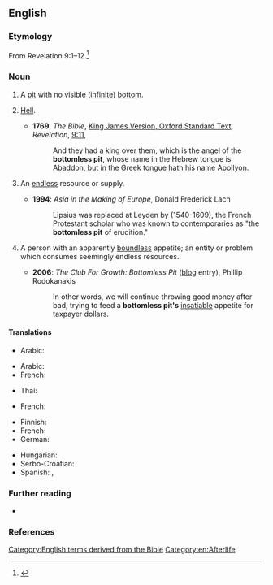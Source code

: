 ==English==

===Etymology===
From Revelation 9:1–12.<ref>{{R:King James Version|Revelation|9|1|passage=And the fift Angel sounded, and I saw a starre fall from heauen vnto the earth: and to him was giuen the key of the bottomlesse pitte.}}</ref>

===Noun===
{{en-noun}}

# A [[pit]] with no visible ([[infinite]]) [[bottom]].
#: {{syn|en|abyss}}
# {{lb|en|biblical}} [[hell|Hell]].
#* '''1769''', ''The Bible'', [[s:Bible (King James)|King James Version, Oxford Standard Text]], ''Revelation'', [[s:Bible (King James)/Revelation#Chapter 9|9:11]],
#*: And they had a king over them, which is the angel of the '''bottomless pit''', whose name in the Hebrew tongue is Abaddon, but in the Greek tongue hath his name Apollyon.
# {{lb|en|figuratively}} An [[endless]] resource or supply.
#* '''1994''': ''Asia in the Making of Europe'', Donald Frederick Lach
#*: Lipsius was replaced at Leyden by {{w|Joseph Justus Scaliger}} (1540-1609), the French Protestant scholar who was known to contemporaries as "the '''bottomless pit''' of erudition."
# {{lb|en|figuratively}} A person with an apparently [[boundless]] appetite; an entity or problem which consumes seemingly endless resources.
#: {{syn|en|money pit|black hole}}
#* '''2006''': ''The Club For Growth: Bottomless Pit'' ([[blog]] entry), Phillip Rodokanakis
#*: In other words, we will continue throwing good money after bad, trying to feed a '''bottomless pit's''' [[insatiable]] appetite for taxpayer dollars.

====Translations====
{{trans-top|A pit with no visible (infinite) bottom}}
* Arabic: {{t|ar|هَاوِيَة|f}}
{{trans-mid}}
{{trans-bottom}}
{{trans-top|hell}}
* Arabic: {{t|ar|هَاوِيَة|f}}
* French: {{t+|fr|abîme|m}}
{{trans-mid}}
* Thai: {{t|th|ช่องบาดาล}}
{{trans-bottom}}

{{trans-top|endless resource or supply}}
* French: {{t+|fr|abîme|m}}
{{trans-mid}}
{{trans-bottom}}

{{trans-top|person with boundless appetite; entity or problem which consumes endless resources}}
* Finnish: {{t-needed|fi}}
* French: {{t+|fr|puits sans fond|m}}
* German: {{t|de|Fass ohne Boden|n}}
{{trans-mid}}
* Hungarian: {{t|hu|feneketlen zsák}}
* Serbo-Croatian: {{t|sh|vreća bez dna}}
* Spanish: {{t|es|pozo sin fondo}}, {{t+|es|tragaldabas}}
{{trans-bottom}}

===Further reading===
* {{pedia}}

===References===
<references/>

[[Category:English terms derived from the Bible]]
[[Category:en:Afterlife]]